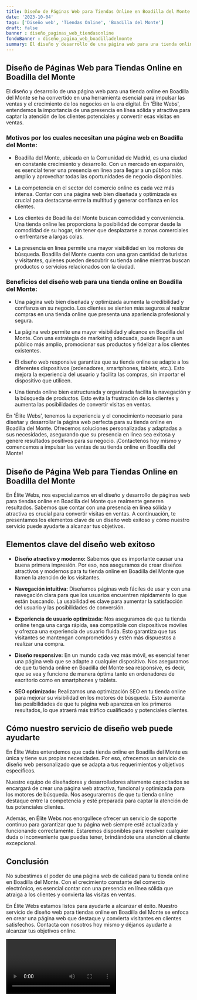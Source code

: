 ```yaml
---
title: Diseño de Páginas Web para Tiendas Online en Boadilla del Monte
date: '2023-10-04'
tags: ['Diseño web', 'Tiendas Online', 'Boadilla del Monte']
draft: false
banner : diseño_paginas_web_tiendasonline
fondoBanner : diseño_pagina_web_boadilladelmonte
summary: El diseño y desarrollo de una página web para una tienda online en Boadilla del Monte se ha convertido en una herramienta esencial para impulsar las ventas y el crecimiento de los negocios en la era digital. En 'Élite Webs', entendemos la importancia de una presencia en línea sólida y atractiva para captar la atención de los clientes potenciales y convertir esas visitas en ventas.
---
```


## **Diseño de Páginas Web para Tiendas Online en Boadilla del Monte**

El diseño y desarrollo de una página web para una tienda online en Boadilla del Monte se ha convertido en una herramienta esencial para impulsar las ventas y el crecimiento de los negocios en la era digital. En 'Élite Webs', entendemos la importancia de una presencia en línea sólida y atractiva para captar la atención de los clientes potenciales y convertir esas visitas en ventas.

### **Motivos por los cuales necesitan una página web en Boadilla del Monte:**

- Boadilla del Monte, ubicada en la Comunidad de Madrid, es una ciudad en constante crecimiento y desarrollo. Con un mercado en expansión, es esencial tener una presencia en línea para llegar a un público más amplio y aprovechar todas las oportunidades de negocio disponibles.

- La competencia en el sector del comercio online es cada vez más intensa. Contar con una página web bien diseñada y optimizada es crucial para destacarse entre la multitud y generar confianza en los clientes.

- Los clientes de Boadilla del Monte buscan comodidad y conveniencia. Una tienda online les proporciona la posibilidad de comprar desde la comodidad de su hogar, sin tener que desplazarse a zonas comerciales o enfrentarse a largas colas.

- La presencia en línea permite una mayor visibilidad en los motores de búsqueda. Boadilla del Monte cuenta con una gran cantidad de turistas y visitantes, quienes pueden descubrir su tienda online mientras buscan productos o servicios relacionados con la ciudad.

### **Beneficios del diseño web para una tienda online en Boadilla del Monte:**

- Una página web bien diseñada y optimizada aumenta la credibilidad y confianza en su negocio. Los clientes se sienten más seguros al realizar compras en una tienda online que presenta una apariencia profesional y segura.

- La página web permite una mayor visibilidad y alcance en Boadilla del Monte. Con una estrategia de marketing adecuada, puede llegar a un público más amplio, promocionar sus productos y fidelizar a los clientes existentes.

- El diseño web responsive garantiza que su tienda online se adapte a los diferentes dispositivos (ordenadores, smartphones, tablets, etc.). Esto mejora la experiencia del usuario y facilita las compras, sin importar el dispositivo que utilicen.

- Una tienda online bien estructurada y organizada facilita la navegación y la búsqueda de productos. Esto evita la frustración de los clientes y aumenta las posibilidades de convertir visitas en ventas.

En 'Élite Webs', tenemos la experiencia y el conocimiento necesario para diseñar y desarrollar la página web perfecta para su tienda online en Boadilla del Monte. Ofrecemos soluciones personalizadas y adaptadas a sus necesidades, asegurando que su presencia en línea sea exitosa y genere resultados positivos para su negocio. ¡Contáctenos hoy mismo y comencemos a impulsar las ventas de su tienda online en Boadilla del Monte!

<GifSeo />

<Cta />

## Diseño de Página Web para Tiendas Online en Boadilla del Monte

En Élite Webs, nos especializamos en el diseño y desarrollo de páginas web para tiendas online en Boadilla del Monte que realmente generen resultados. Sabemos que contar con una presencia en línea sólida y atractiva es crucial para convertir visitas en ventas. A continuación, te presentamos los elementos clave de un diseño web exitoso y cómo nuestro servicio puede ayudarte a alcanzar tus objetivos.

## Elementos clave del diseño web exitoso

- **Diseño atractivo y moderno:** Sabemos que es importante causar una buena primera impresión. Por eso, nos aseguramos de crear diseños atractivos y modernos para tu tienda online en Boadilla del Monte que llamen la atención de los visitantes.

- **Navegación intuitiva:** Diseñamos páginas web fáciles de usar y con una navegación clara para que los usuarios encuentren rápidamente lo que están buscando. La usabilidad es clave para aumentar la satisfacción del usuario y las posibilidades de conversión.

- **Experiencia de usuario optimizada:** Nos aseguramos de que tu tienda online tenga una carga rápida, sea compatible con dispositivos móviles y ofrezca una experiencia de usuario fluida. Esto garantiza que tus visitantes se mantengan comprometidos y estén más dispuestos a realizar una compra.

- **Diseño responsive:** En un mundo cada vez más móvil, es esencial tener una página web que se adapte a cualquier dispositivo. Nos aseguramos de que tu tienda online en Boadilla del Monte sea responsive, es decir, que se vea y funcione de manera óptima tanto en ordenadores de escritorio como en smartphones y tablets.

- **SEO optimizado:** Realizamos una optimización SEO en tu tienda online para mejorar su visibilidad en los motores de búsqueda. Esto aumenta las posibilidades de que tu página web aparezca en los primeros resultados, lo que atraerá más tráfico cualificado y potenciales clientes.

## Cómo nuestro servicio de diseño web puede ayudarte

En Élite Webs entendemos que cada tienda online en Boadilla del Monte es única y tiene sus propias necesidades. Por eso, ofrecemos un servicio de diseño web personalizado que se adapta a tus requerimientos y objetivos específicos.

Nuestro equipo de diseñadores y desarrolladores altamente capacitados se encargará de crear una página web atractiva, funcional y optimizada para los motores de búsqueda. Nos aseguraremos de que tu tienda online destaque entre la competencia y esté preparada para captar la atención de tus potenciales clientes.

Además, en Élite Webs nos enorgullece ofrecer un servicio de soporte continuo para garantizar que tu página web siempre esté actualizada y funcionando correctamente. Estaremos disponibles para resolver cualquier duda o inconveniente que puedas tener, brindándote una atención al cliente excepcional.

## Conclusión

No subestimes el poder de una página web de calidad para tu tienda online en Boadilla del Monte. Con el crecimiento constante del comercio electrónico, es esencial contar con una presencia en línea sólida que atraiga a los clientes y convierta las visitas en ventas.

En Élite Webs estamos listos para ayudarte a alcanzar el éxito. Nuestro servicio de diseño web para tiendas online en Boadilla del Monte se enfoca en crear una página web que destaque y convierta visitantes en clientes satisfechos. Contacta con nosotros hoy mismo y déjanos ayudarte a alcanzar tus objetivos online.

<Video />

<CtaBot job='Tiendas Online' city='Boadilla del Monte'/>

<Gmaps query='Boadilla del Monte+españa+maps' />